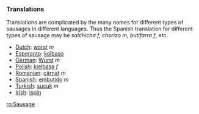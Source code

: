 ===Translations===
Translations are complicated by the many names for different types of sausages in different languages. Thus the Spanish translation for different types of sausage may be ''salchicha f, chorizo m, butifarra f'', etc. 

*[[Dutch]]: [[worst]] ''m''
*[[Esperanto]]: [[kolbaso]]
*[[German]]: [[Wurst]] ''m''
*[[Polish]]: [[kiełbasa]] ''f''
*[[Romanian]]: [[cârnat]] ''m''
*[[Spanish]]: [[embutido]] ''m''
*[[Turkish]]: [[sucuk]] ''m''
*[[Irish]]: [[ispín]]

[[ro:Sausage]]